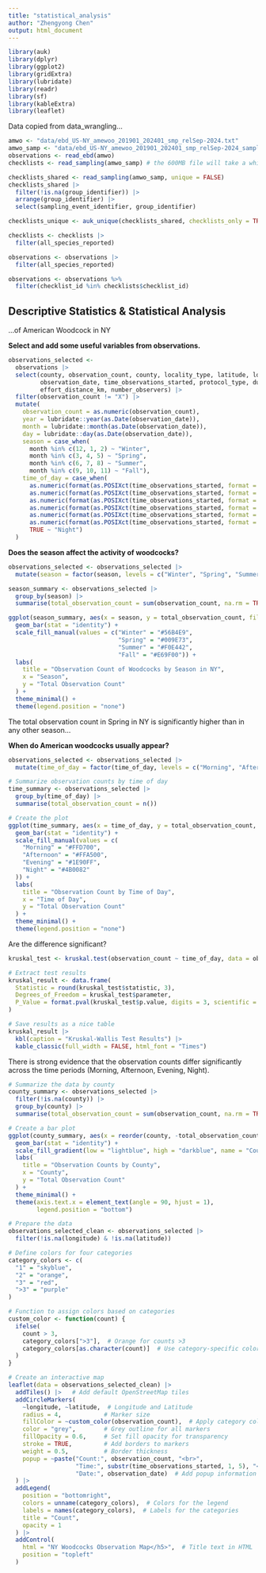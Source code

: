 ```yaml
---
title: "statistical_analysis"
author: "Zhengyong Chen"
output: html_document
---
```


```r
library(auk)
library(dplyr)
library(ggplot2)
library(gridExtra)
library(lubridate)
library(readr)
library(sf)
library(kableExtra)
library(leaflet)
```

Data copied from data_wrangling...

```r
amwo <- "data/ebd_US-NY_amewoo_201901_202401_smp_relSep-2024.txt"
amwo_samp <- "data/ebd_US-NY_amewoo_201901_202401_smp_relSep-2024_sampling.txt"
observations <- read_ebd(amwo)
checklists <- read_sampling(amwo_samp) # the 600MB file will take a while to load

checklists_shared <- read_sampling(amwo_samp, unique = FALSE)
checklists_shared |> 
  filter(!is.na(group_identifier)) |> 
  arrange(group_identifier) |> 
  select(sampling_event_identifier, group_identifier)

checklists_unique <- auk_unique(checklists_shared, checklists_only = TRUE)

checklists <- checklists |> 
  filter(all_species_reported)

observations <- observations |> 
  filter(all_species_reported)

observations <- observations %>%
  filter(checklist_id %in% checklists$checklist_id)
```


## Descriptive Statistics & Statistical Analysis 

...of American Woodcock in NY



**Select and add some useful variables from observations.**

```r
observations_selected <- 
  observations |>
  select(county, observation_count, county, locality_type, latitude, longitude, 
         observation_date, time_observations_started, protocol_type, duration_minutes,
         effort_distance_km, number_observers) |> 
  filter(observation_count != "X") |> 
  mutate(
    observation_count = as.numeric(observation_count),
    year = lubridate::year(as.Date(observation_date)),
    month = lubridate::month(as.Date(observation_date)),
    day = lubridate::day(as.Date(observation_date)),
    season = case_when(
      month %in% c(12, 1, 2) ~ "Winter",
      month %in% c(3, 4, 5) ~ "Spring",
      month %in% c(6, 7, 8) ~ "Summer",
      month %in% c(9, 10, 11) ~ "Fall"),
    time_of_day = case_when(
      as.numeric(format(as.POSIXct(time_observations_started, format = "%H:%M:%S"), "%H")) >= 5 &
      as.numeric(format(as.POSIXct(time_observations_started, format = "%H:%M:%S"), "%H")) < 12 ~ "Morning",
      as.numeric(format(as.POSIXct(time_observations_started, format = "%H:%M:%S"), "%H")) >= 12 &
      as.numeric(format(as.POSIXct(time_observations_started, format = "%H:%M:%S"), "%H")) < 17 ~ "Afternoon",
      as.numeric(format(as.POSIXct(time_observations_started, format = "%H:%M:%S"), "%H")) >= 17 &
      as.numeric(format(as.POSIXct(time_observations_started, format = "%H:%M:%S"), "%H")) < 21 ~ "Evening",
      TRUE ~ "Night")
  )
```

**Does the season affect the activity of woodcocks?**

```r
observations_selected <- observations_selected |> 
  mutate(season = factor(season, levels = c("Winter", "Spring", "Summer", "Fall")))

season_summary <- observations_selected |> 
  group_by(season) |> 
  summarise(total_observation_count = sum(observation_count, na.rm = TRUE))

ggplot(season_summary, aes(x = season, y = total_observation_count, fill = season)) +
  geom_bar(stat = "identity") +
  scale_fill_manual(values = c("Winter" = "#56B4E9", 
                               "Spring" = "#009E73", 
                               "Summer" = "#F0E442", 
                               "Fall" = "#E69F00")) +
  labs(
    title = "Observation Count of Woodcocks by Season in NY",
    x = "Season", 
    y = "Total Observation Count"
  ) +
  theme_minimal() +
  theme(legend.position = "none")
```

The total observation count in Spring in NY is significantly higher than in any other season...

**When do American woodcocks usually appear?**

```r
observations_selected <- observations_selected |> 
  mutate(time_of_day = factor(time_of_day, levels = c("Morning", "Afternoon", "Evening", "Night")))

# Summarize observation counts by time of day
time_summary <- observations_selected |> 
  group_by(time_of_day) |> 
  summarise(total_observation_count = n())

# Create the plot
ggplot(time_summary, aes(x = time_of_day, y = total_observation_count, fill = time_of_day)) +
  geom_bar(stat = "identity") +
  scale_fill_manual(values = c(
    "Morning" = "#FFD700", 
    "Afternoon" = "#FFA500", 
    "Evening" = "#1E90FF",  
    "Night" = "#4B0082" 
  )) +
  labs(
    title = "Observation Count by Time of Day",
    x = "Time of Day",
    y = "Total Observation Count"
  ) +
  theme_minimal() +
  theme(legend.position = "none")
```

Are the difference significant?

```r
kruskal_test <- kruskal.test(observation_count ~ time_of_day, data = observations_selected)

# Extract test results
kruskal_result <- data.frame(
  Statistic = round(kruskal_test$statistic, 3),
  Degrees_of_Freedom = kruskal_test$parameter,
  P_Value = format.pval(kruskal_test$p.value, digits = 3, scientific = TRUE)
)

# Save results as a nice table
kruskal_result |> 
  kbl(caption = "Kruskal-Wallis Test Results") |> 
  kable_classic(full_width = FALSE, html_font = "Times")
```

There is strong evidence that the observation counts differ significantly across the time periods (Morning, Afternoon, Evening, Night).


```r
# Summarize the data by county
county_summary <- observations_selected |> 
  filter(!is.na(county)) |> 
  group_by(county) |> 
  summarise(total_observation_count = sum(observation_count, na.rm = TRUE))

# Create a bar plot
ggplot(county_summary, aes(x = reorder(county, -total_observation_count), y = total_observation_count, fill = total_observation_count)) +
  geom_bar(stat = "identity") +
  scale_fill_gradient(low = "lightblue", high = "darkblue", name = "Count") +
  labs(
    title = "Observation Counts by County",
    x = "County",
    y = "Total Observation Count"
  ) +
  theme_minimal() +
  theme(axis.text.x = element_text(angle = 90, hjust = 1),
        legend.position = "bottom")
```


```r
# Prepare the data
observations_selected_clean <- observations_selected |> 
  filter(!is.na(longitude) & !is.na(latitude))

# Define colors for four categories
category_colors <- c(
  "1" = "skyblue",  
  "2" = "orange", 
  "3" = "red",  
  ">3" = "purple"  
)

# Function to assign colors based on categories
custom_color <- function(count) {
  ifelse(
    count > 3, 
    category_colors[">3"],  # Orange for counts >3
    category_colors[as.character(count)]  # Use category-specific color for 1, 2, 3
  )
}

# Create an interactive map
leaflet(data = observations_selected_clean) |> 
  addTiles() |>   # Add default OpenStreetMap tiles
  addCircleMarkers(
    ~longitude, ~latitude,  # Longitude and Latitude
    radius = 4,            # Marker size
    fillColor = ~custom_color(observation_count),  # Apply category colors
    color = "grey",        # Grey outline for all markers
    fillOpacity = 0.6,     # Set fill opacity for transparency
    stroke = TRUE,         # Add borders to markers
    weight = 0.5,          # Border thickness
    popup = ~paste("Count:", observation_count, "<br>",
                   "Time:", substr(time_observations_started, 1, 5), "<br>",
                   "Date:", observation_date)  # Add popup information
  ) |> 
  addLegend(
    position = "bottomright",
    colors = unname(category_colors),  # Colors for the legend
    labels = names(category_colors),  # Labels for the categories
    title = "Count",
    opacity = 1
  ) |> 
  addControl(
    html = "NY Woodcocks Observation Map</h5>",  # Title text in HTML
    position = "topleft"  
  )
```

